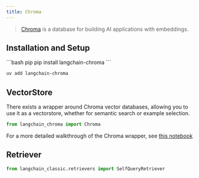 ```yaml
---
title: Chroma
---
```


>[Chroma](https://docs.trychroma.com/getting-started) is a database for building AI applications with embeddings.

## Installation and Setup

<CodeGroup>
```bash pip
pip install langchain-chroma
```

```bash uv
uv add langchain-chroma
```
</CodeGroup>


## VectorStore

There exists a wrapper around Chroma vector databases, allowing you to use it as a vectorstore,
whether for semantic search or example selection.

```python
from langchain_chroma import Chroma
```

For a more detailed walkthrough of the Chroma wrapper, see [this notebook](/oss/integrations/vectorstores/chroma)

## Retriever

```python
from langchain_classic.retrievers import SelfQueryRetriever
```
